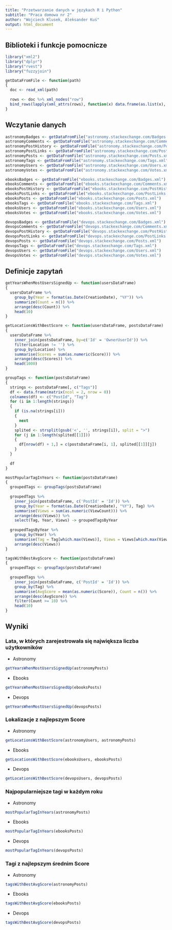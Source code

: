 ```yaml
---
title: "Przetwarzanie danych w językach R i Python"
subtitle: "Praca domowa nr 2"
author: "Wojciech Klusek, Aleksander Kuś"
output: html_document
---
```


## Biblioteki i funkcje pomocnicze

```r
library("xml2")
library("dplyr")
library("rvest")
library("fuzzyjoin")

getDataFromFile <- function(path)
{
  doc <- read_xml(path)
  
  rows <- doc %>% xml_nodes("row")
  bind_rows(lapply(xml_attrs(rows), function(x) data.frame(as.list(x), stringsAsFactors=FALSE)))
}
```

## Wczytanie danych

```r

astronomyBadges <- getDataFromFile("astronomy.stackexchange.com/Badges.xml")
astronomyComments <- getDataFromFile("astronomy.stackexchange.com/Comments.xml")
astronomyPostHistory <- getDataFromFile("astronomy.stackexchange.com/PostHistory.xml")
astronomyPostLinks <- getDataFromFile("astronomy.stackexchange.com/PostLinks.xml")
astronomyPosts <- getDataFromFile("astronomy.stackexchange.com/Posts.xml")
astronomyTags <- getDataFromFile("astronomy.stackexchange.com/Tags.xml")
astronomyUsers <- getDataFromFile("astronomy.stackexchange.com/Users.xml")
astronomyVotes <- getDataFromFile("astronomy.stackexchange.com/Votes.xml")

ebooksBadges <- getDataFromFile("ebooks.stackexchange.com/Badges.xml")
ebooksComments <- getDataFromFile("ebooks.stackexchange.com/Comments.xml")
ebooksPostHistory <- getDataFromFile("ebooks.stackexchange.com/PostHistory.xml")
ebooksPostLinks <- getDataFromFile("ebooks.stackexchange.com/PostLinks.xml")
ebooksPosts <- getDataFromFile("ebooks.stackexchange.com/Posts.xml")
ebooksTags <- getDataFromFile("ebooks.stackexchange.com/Tags.xml")
ebooksUsers <- getDataFromFile("ebooks.stackexchange.com/Users.xml")
ebooksVotes <- getDataFromFile("ebooks.stackexchange.com/Votes.xml")

devopsBadges <- getDataFromFile("devops.stackexchange.com/Badges.xml")
devopsComments <- getDataFromFile("devops.stackexchange.com/Comments.xml")
devopsPostHistory <- getDataFromFile("devops.stackexchange.com/PostHistory.xml")
devopsPostLinks <- getDataFromFile("devops.stackexchange.com/PostLinks.xml")
devopsPosts <- getDataFromFile("devops.stackexchange.com/Posts.xml")
devopsTags <- getDataFromFile("devops.stackexchange.com/Tags.xml")
devopsUsers <- getDataFromFile("devops.stackexchange.com/Users.xml")
devopsVotes <- getDataFromFile("devops.stackexchange.com/Votes.xml")

```

## Definicje zapytań

```r
getYearsWhenMostUsersSignedUp <- function(usersDataFrame)
{
  usersDataFrame %>%
    group_by(Year = format(as.Date(CreationDate), "%Y")) %>%
    summarize(Count = n()) %>%
    arrange(desc(Count)) %>%
    head(10)
}

getLocationsWithBestScore <- function(usersDataFrame, postsDataFrame)
{
  usersDataFrame %>%
    inner_join(postsDataFrame, by=c('Id' = 'OwnerUserId')) %>%
    filter(Location != '') %>%
    group_by(Location) %>%
    summarise(Scores = sum(as.numeric(Score))) %>%
    arrange(desc(Scores)) %>%
    head(1000)
}

groupTags <- function(postsDataFrame)
{
  strings <- postsDataFrame[, c("Tags")]
  df <- data.frame(matrix(ncol = 2, nrow = 0))
  colnames(df) <- c("PostId", "Tag")
  for (i in 1:length(strings))
  {
    if (is.na(strings[i]))
    {
      next
    }
    splited <- strsplit(gsub('<', '', strings[i]), split = ">")
    for (j in 1:length(splited[[1]]))
    {
      df[nrow(df) + 1,] = c(postsDataFrame[i, 1], splited[[1]][j])
    }
  }
  
  df
}

mostPopularTagInYears <- function(postsDataFrame)
{
  groupedTags <- groupTags(postsDataFrame)
  
  groupedTags %>%
    inner_join(postsDataFrame, c('PostId' = 'Id')) %>%
    group_by(Year = format(as.Date(CreationDate), "%Y"), Tag) %>%
    summarise(Views = sum(as.numeric(ViewCount))) %>%
    arrange(desc(Views)) %>%
    select(Tag, Year, Views) -> groupedTagsByYear
  
  groupedTagsByYear %>%
    group_by(Year) %>%
    summarise(Tag = Tag[which.max(Views)], Views = Views[which.max(Views)]) %>%
    arrange(desc(Views))
}

tagsWithBestAvgScore <- function(postsDataFrame)
{
  groupedTags <- groupTags(postsDataFrame)
  
  groupedTags %>%
    inner_join(postsDataFrame, c('PostId' = 'Id')) %>%
    group_by(Tag) %>%
    summarise(AvgScore = mean(as.numeric(Score)), Count = n()) %>%
    arrange(desc(AvgScore)) %>%
    filter(Count >= 10) %>%
    head(10)
}

```

## Wyniki


### Lata, w których zarejestrowała się największa liczba użytkowników

- Astronomy

```r
getYearsWhenMostUsersSignedUp(astronomyPosts)
```

- Ebooks

```r
getYearsWhenMostUsersSignedUp(ebooksPosts)
```

- Devops

```r
getYearsWhenMostUsersSignedUp(devopsPosts)
```

### Lokalizacje z najlepszym Score

- Astronomy

```r
getLocationsWithBestScore(astronomyUsers, astronomyPosts)
```

- Ebooks

```r
getLocationsWithBestScore(ebooksUsers, ebooksPosts)
```

- Devops

```r
getLocationsWithBestScore(devopsUsers, devopsPosts)
```

### Najpopularniejsze tagi w każdym roku

- Astronomy

```r
mostPopularTagInYears(astronomyPosts)
```

- Ebooks

```r
mostPopularTagInYears(ebooksPosts)
```

- Devops

```r
mostPopularTagInYears(devopsPosts)
```

### Tagi z najlepszym średnim Score

- Astronomy

```r
tagsWithBestAvgScore(astronomyPosts)
```

- Ebooks

```r
tagsWithBestAvgScore(ebooksPosts)
```

- Devops

```r
tagsWithBestAvgScore(devopsPosts)
```